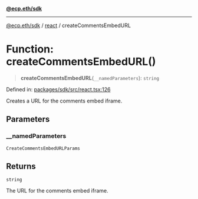 [**@ecp.eth/sdk**](/sdk-reference/index.mdx)

***

[@ecp.eth/sdk](/sdk-reference/index.mdx) / [react](/sdk-reference/react/index.mdx) / createCommentsEmbedURL

# Function: createCommentsEmbedURL()

> **createCommentsEmbedURL**(`__namedParameters`): `string`

Defined in: [packages/sdk/src/react.tsx:126](https://github.com/ecp-eth/comments-monorepo/blob/main/packages/sdk/src/react.tsx#L126)

Creates a URL for the comments embed iframe.

## Parameters

### \_\_namedParameters

`CreateCommentsEmbedURLParams`

## Returns

`string`

The URL for the comments embed iframe.
